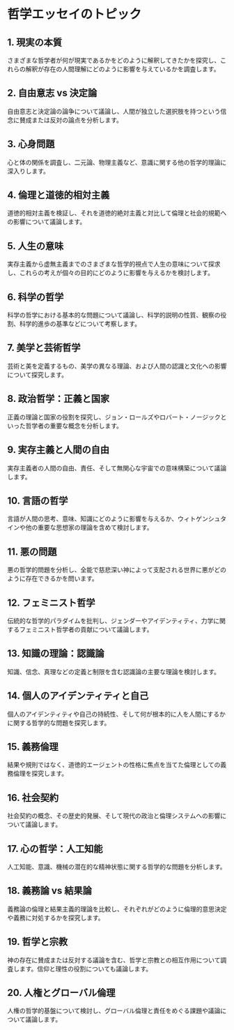 # 哲学エッセイのトピック


<div style={{ width: "100%", padding: 20, height: "70vh" }}>
  <Chat
    welcome={"こんにちは、どのトピックについて話したいですか？"}
    teacherName={"アレックス"}
    systemPrompt={"このユーザーが望むエッセイのトピックを見つけるのを手伝ってください！"}
  />
</div>

## 1. 現実の本質

さまざまな哲学者が何が現実であるかをどのように解釈してきたかを探究し、これらの解釈が存在の人間理解にどのように影響を与えているかを調査します。

## 2. 自由意志 vs 決定論

自由意志と決定論の論争について議論し、人間が独立した選択肢を持つという信念に賛成または反対の論点を分析します。

## 3. 心身問題

心と体の関係を調査し、二元論、物理主義など、意識に関する他の哲学的理論に深入りします。

## 4. 倫理と道徳的相対主義

道徳的相対主義を検証し、それを道徳的絶対主義と対比して倫理と社会的規範への影響について議論します。

## 5. 人生の意味

実存主義から虚無主義までのさまざまな哲学的視点で人生の意味について探求し、これらの考えが個々の目的にどのように影響を与えるかを検討します。

## 6. 科学の哲学

科学の哲学における基本的な問題について議論し、科学的説明の性質、観察の役割、科学的進歩の基準などについて考察します。

## 7. 美学と芸術哲学

芸術と美を定義するもの、美学の異なる理論、および人間の認識と文化への影響について探究します。

## 8. 政治哲学：正義と国家

正義の理論と国家の役割を探究し、ジョン・ロールズやロバート・ノージックといった哲学者の重要な概念を分析します。

## 9. 実存主義と人間の自由

実存主義者の人間の自由、責任、そして無関心な宇宙での意味構築について議論します。

## 10. 言語の哲学

言語が人間の思考、意味、知識にどのように影響を与えるか、ウィトゲンシュタインや他の重要な思想家の理論を含めて検討します。

## 11. 悪の問題

悪の哲学的問題を分析し、全能で慈悲深い神によって支配される世界に悪がどのように存在できるかを問います。

## 12. フェミニスト哲学

伝統的な哲学的パラダイムを批判し、ジェンダーやアイデンティティ、力学に関するフェミニスト哲学者の貢献について議論します。

## 13. 知識の理論：認識論

知識、信念、真理などの定義と制限を含む認識論の主要な理論を検討します。

## 14. 個人のアイデンティティと自己

個人のアイデンティティや自己の持続性、そして何が根本的に人を人間にするかに関する哲学的な問題を探究します。

## 15. 義務倫理

結果や規則ではなく、道徳的エージェントの性格に焦点を当てた倫理としての義務倫理を探究します。

## 16. 社会契約

社会契約の概念、その歴史的発展、そして現代の政治と倫理システムへの影響について議論します。

## 17. 心の哲学：人工知能

人工知能、意識、機械の潜在的な精神状態に関する哲学的な問題を分析します。

## 18. 義務論 vs 結果論

義務論の倫理と結果主義的理論を比較し、それぞれがどのように倫理的意思決定や義務に対処するかを探究します。

## 19. 哲学と宗教

神の存在に賛成または反対する議論を含む、哲学と宗教との相互作用について調査します。信仰と理性の役割についても議論します。

## 20. 人権とグローバル倫理

人権の哲学的基盤について検討し、グローバル倫理と責任をめぐる課題や議論について議論します。


